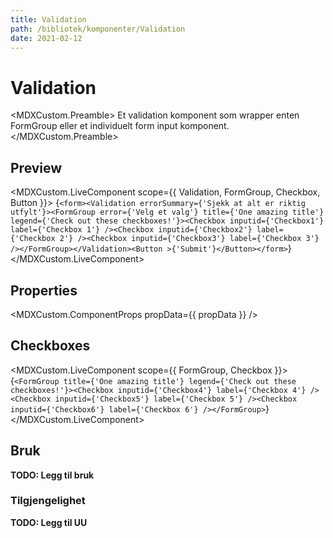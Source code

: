 ```yaml
---
title: Validation
path: /bibliotek/komponenter/Validation
date: 2021-02-12
---
```



# Validation

<MDXCustom.Preamble>
  Et validation komponent som wrapper enten FormGroup eller et individuelt form input komponent.
</MDXCustom.Preamble>

## Preview

<MDXCustom.LiveComponent scope={{ Validation, FormGroup, Checkbox, Button }}>
  {`<form><Validation errorSummary={'Sjekk at alt er riktig utfylt'}><FormGroup error={'Velg et valg'} title={'One amazing title'} legend={'Check out these checkboxes!'}><Checkbox inputid={'Checkbox1'} label={'Checkbox 1'} /><Checkbox inputid={'Checkbox2'} label={'Checkbox 2'} /><Checkbox inputid={'Checkbox3'} label={'Checkbox 3'} /></FormGroup></Validation><Button >{'Submit'}</Button></form>`}
</MDXCustom.LiveComponent>

## Properties

<MDXCustom.ComponentProps propData={{ propData }} />

## Checkboxes

<MDXCustom.LiveComponent scope={{ FormGroup, Checkbox }}>{`<FormGroup title={'One amazing title'} legend={'Check out these checkboxes!'}><Checkbox inputid={'Checkbox4'} label={'Checkbox 4'} /><Checkbox inputid={'Checkbox5'} label={'Checkbox 5'} /><Checkbox inputid={'Checkbox6'} label={'Checkbox 6'} /></FormGroup>`}</MDXCustom.LiveComponent>

## Bruk

**TODO: Legg til bruk**

### Tilgjengelighet

**TODO: Legg til UU**
